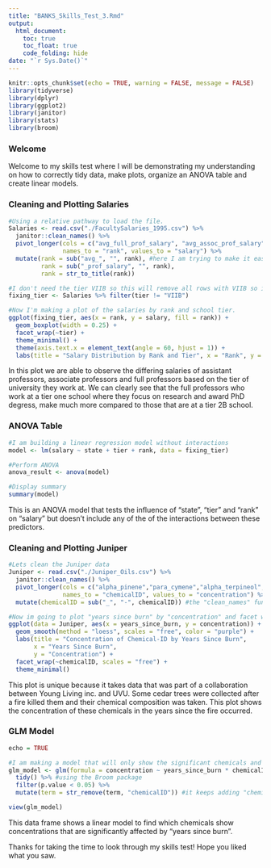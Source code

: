 ```yaml
---
title: "BANKS_Skills_Test_3.Rmd"
output:
  html_document:
    toc: true
    toc_float: true
    code_folding: hide
date: "`r Sys.Date()`"
---
```


```r
knitr::opts_chunk$set(echo = TRUE, warning = FALSE, message = FALSE)
library(tidyverse)
library(dplyr)
library(ggplot2)
library(janitor)
library(stats)
library(broom)
```
### Welcome

Welcome to my skills test where I will be demonstrating my understanding on how to correctly tidy data, make plots, organize an ANOVA table and create linear models. 

### Cleaning and Plotting Salaries
```r
#Using a relative pathway to load the file.
Salaries <- read.csv("./FacultySalaries_1995.csv") %>%
  janitor::clean_names() %>%
  pivot_longer(cols = c("avg_full_prof_salary", "avg_assoc_prof_salary", "avg_assist_prof_salary"),
               names_to = "rank", values_to = "salary") %>%
  mutate(rank = sub("avg_", "", rank), #here I am trying to make it easier to pull the names of each column.
         rank = sub("_prof_salary", "", rank),
         rank = str_to_title(rank))

#I don't need the tier VIIB so this will remove all rows with VIIB so it doesn't show up in the graph.
fixing_tier <- Salaries %>% filter(tier != "VIIB") 

#Now I'm making a plot of the salaries by rank and school tier.
ggplot(fixing_tier, aes(x = rank, y = salary, fill = rank)) +
  geom_boxplot(width = 0.25) +
  facet_wrap(~tier) +
  theme_minimal() +
  theme(axis.text.x = element_text(angle = 60, hjust = 1)) +
  labs(title = "Salary Distribution by Rank and Tier", x = "Rank", y = "Salary")
```

In this plot we are able to observe the differing salaries of assistant professors, associate professors and full professors based on the tier of university they work at. We can clearly see that the full professors who work at a tier one school where they focus on research and award PhD degress, make much more compared to those that are at a tier 2B school. 

### ANOVA Table
```r
#I am building a linear regression model without interactions
model <- lm(salary ~ state + tier + rank, data = fixing_tier)

#Perform ANOVA
anova_result <- anova(model)

#Display summary
summary(model)
```

This is an ANOVA model  that tests the influence of "state", "tier" and "rank" on "salary" but doesn't include any of the of the interactions between these predictors. 

### Cleaning and Plotting Juniper
```r
#Lets clean the Juniper data
Juniper <- read.csv("./Juniper_Oils.csv") %>% 
  janitor::clean_names() %>% 
  pivot_longer(cols = c("alpha_pinene","para_cymene","alpha_terpineol","cedr_9_ene","alpha_cedrene","beta_cedrene","cis_thujopsene","alpha_himachalene","beta_chamigrene","cuparene","compound_1","alpha_chamigrene","widdrol","cedrol","beta_acorenol","alpha_acorenol","gamma_eudesmol","beta_eudesmol","alpha_eudesmol","cedr_8_en_13_ol","cedr_8_en_15_ol","compound_2","thujopsenal"),
               names_to = "chemicalID", values_to = "concentration") %>% 
  mutate(chemicalID = sub("_", "-", chemicalID)) #the "clean_names" function adds "_" so I'm trying to replace it with a "-" instead. 

#Now im going to plot "years since burn" by "concentration" and facet wrap them by "ChemicalID"
ggplot(data = Juniper, aes(x = years_since_burn, y = concentration)) +
  geom_smooth(method = "loess", scales = "free", color = "purple") +
  labs(title = "Concentration of Chemical-ID by Years Since Burn",
       x = "Years Since Burn",
       y = "Concentration") +
  facet_wrap(~chemicalID, scales = "free") +
  theme_minimal()
```

This plot is unique because it takes data that was part of a collaboration between Young Living inc. and UVU. Some cedar trees were collected after a fire killed them and their chemical composition was taken. This plot shows the concentration of these chemicals in the years since the fire occurred. 

### GLM Model
```r
echo = TRUE

#I am making a model that will only show the significant chemicals and their model output
glm_model <- glm(formula = concentration ~ years_since_burn * chemicalID, data = Juniper, family = "gaussian") %>% 
  tidy() %>% #using the Broom package
  filter(p.value < 0.05) %>% 
  mutate(term = str_remove(term, "chemicalID")) #it keeps adding "chemicalID before the name of every chemical, this is how i'm getting rid of it.

view(glm_model)

```

This data frame shows a linear model to find which chemicals show concentrations that are significantly affected by "years since burn". 

Thanks for taking the time to look through my skills test! Hope you liked what you saw.


